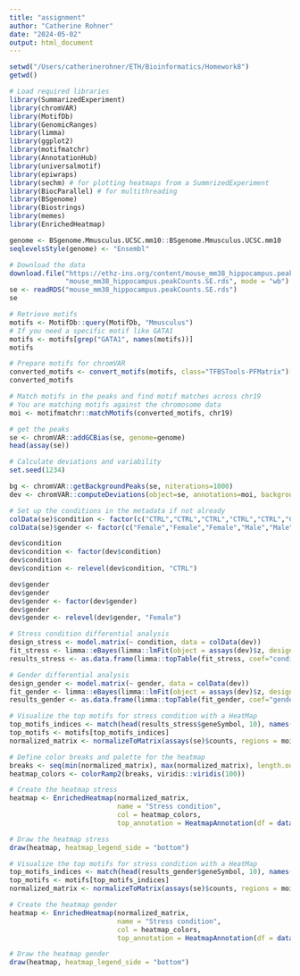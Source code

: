 ```yaml
---
title: "assignment"
author: "Catherine Rohner"
date: "2024-05-02"
output: html_document
---
```


```r
setwd("/Users/catherinerohner/ETH/Bioinformatics/Homework8")
getwd()
```


```r
# Load required libraries
library(SummarizedExperiment)
library(chromVAR)
library(MotifDb)
library(GenomicRanges)
library(limma)
library(ggplot2)
library(motifmatchr)
library(AnnotationHub)
library(universalmotif)
library(epiwraps)
library(sechm) # for plotting heatmaps from a SummrizedExperiment
library(BiocParallel) # for multithreading
library(BSgenome)
library(Biostrings)
library(memes)
library(EnrichedHeatmap)
```


```r
genome <- BSgenome.Mmusculus.UCSC.mm10::BSgenome.Mmusculus.UCSC.mm10
seqlevelsStyle(genome) <- "Ensembl"
```


```r
# Download the data
download.file("https://ethz-ins.org/content/mouse_mm38_hippocampus.peakCounts.SE.rds", 
              "mouse_mm38_hippocampus.peakCounts.SE.rds", mode = "wb")
se <- readRDS("mouse_mm38_hippocampus.peakCounts.SE.rds")
se
```


```r
# Retrieve motifs
motifs <- MotifDb::query(MotifDb, "Mmusculus")
# If you need a specific motif like GATA1
motifs <- motifs[grep("GATA1", names(motifs))]
motifs
```


```r
# Prepare motifs for chromVAR
converted_motifs <- convert_motifs(motifs, class="TFBSTools-PFMatrix")[[1]]
converted_motifs

# Match motifs in the peaks and find motif matches across chr19
# You are matching motifs against the chromosome data
moi <- motifmatchr::matchMotifs(converted_motifs, chr19)
```
```r
# get the peaks
se <- chromVAR::addGCBias(se, genome=genome)
head(assay(se))
```

```r
# Calculate deviations and variability
set.seed(1234)

bg <- chromVAR::getBackgroundPeaks(se, niterations=1000)
dev <- chromVAR::computeDeviations(object=se, annotations=moi, background_peaks=bg) 
```


```r
# Set up the conditions in the metadata if not already
colData(se)$condition <- factor(c("CTRL","CTRL","CTRL","CTRL","CTRL","CTRL","FSS","FSS","FSS","FSS","FSS", "FSS")) 
colData(se)$gender <- factor(c("Female","Female","Female","Male","Male","Male","Female","Female","Female","Male","Male","Male")) 

dev$condition
dev$condition <- factor(dev$condition)
dev$condition
dev$condition <- relevel(dev$condition, "CTRL")

dev$gender
dev$gender
dev$gender <- factor(dev$gender)
dev$gender
dev$gender <- relevel(dev$gender, "Female")

# Stress condition differential analysis
design_stress <- model.matrix(~ condition, data = colData(dev))
fit_stress <- limma::eBayes(limma::lmFit(object = assays(dev)$z, design = design_stress))
results_stress <- as.data.frame(limma::topTable(fit_stress, coef="conditionFSS", number = Inf))

# Gender differential analysis
design_gender <- model.matrix(~ gender, data = colData(dev))
fit_gender <- limma::eBayes(limma::lmFit(object = assays(dev)$z, design = design_gender))
results_gender <- as.data.frame(limma::topTable(fit_gender, coef="genderFemale", number = Inf))
```


```r
# Visualize the top motifs for stress condition with a HeatMap
top_motifs_indices <- match(head(results_stress$geneSymbol, 10), names(motifs))
top_motifs <- motifs[top_motifs_indices]
normalized_matrix <- normalizeToMatrix(assays(se)$counts, regions = moi, extend = 5000, value_column = "counts")

# Define color breaks and palette for the heatmap
breaks <- seq(min(normalized_matrix), max(normalized_matrix), length.out = 100)
heatmap_colors <- colorRamp2(breaks, viridis::viridis(100))

# Create the heatmap stress
heatmap <- EnrichedHeatmap(normalized_matrix,
                           name = "Stress condition",
                           col = heatmap_colors,
                           top_annotation = HeatmapAnnotation(df = data.frame(condition = colData(se)$condition)))

# Draw the heatmap stress
draw(heatmap, heatmap_legend_side = "bottom")

# Visualize the top motifs for stress condition with a HeatMap
top_motifs_indices <- match(head(results_gender$geneSymbol, 10), names(motifs))
top_motifs <- motifs[top_motifs_indices]
normalized_matrix <- normalizeToMatrix(assays(se)$counts, regions = moi, extend = 5000, value_column = "counts")

# Create the heatmap gender
heatmap <- EnrichedHeatmap(normalized_matrix,
                           name = "Stress condition",
                           col = heatmap_colors,
                           top_annotation = HeatmapAnnotation(df = data.frame(condition = colData(se)$condition)))

# Draw the heatmap gender
draw(heatmap, heatmap_legend_side = "bottom")
```

